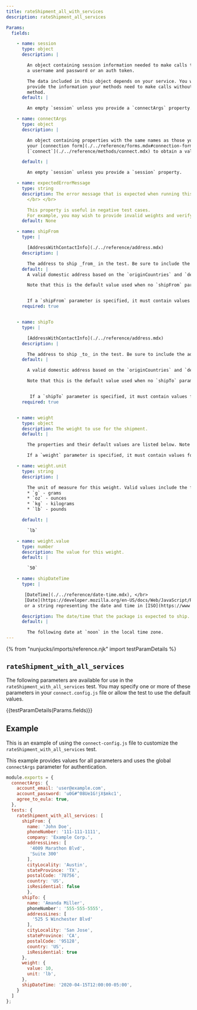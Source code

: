 ```yaml
---
title: rateShipment_all_with_services
description: rateShipment_all_services

Params:
  fields:

    - name: session
      type: object
      description: |

        An object containing session information needed to make calls to your backend API or service, such as
        a username and password or an auth token.

        The data included in this object depends on your service. You will need to
        provide the information your methods need to make calls without calling your [`connect`](./../reference/methods/connect.mdx)
        method.
      default: |

        An empty `session` unless you provide a `connectArgs` property.

    - name: connectArgs
      type: object
      description: |

        An object containing properties with the same names as those your defined in
        your [connection form](./../reference/forms.mdx#connection-form-examples). These will be used to call your
        [`connect`](./../reference/methods/connect.mdx) to obtain a valid `session` object before calling other methods in the test.

      default: |

        An empty `session` unless you provide a `session` property.

    - name: expectedErrorMessage
      type: string
      description: The error message that is expected when running this test.
        </br> </br>

        This property is useful in negative test cases.
        For example, you may wish to provide invalid weights and verify that the expected error message is returned.
      default: None

    - name: shipFrom
      type: |

        [AddressWithContactInfo](./../reference/address.mdx)
      description: |

        The address to ship _from_ in the test. Be sure to include the additional contact info properties.
      default: |
        A valid domestic address based on the `originCountries` and `destinationCountries` of the delivery service.

        Note that this is the default value used when no `shipFrom` parameter is specified.


        If a `shipFrom` parameter is specified, it must contain values for all required properties.
      required: true


    - name: shipTo
      type: |

        [AddressWithContactInfo](./../reference/address.mdx)
      description: |

        The address to ship _to_ in the test. Be sure to include the additional contact info properties.
      default: |

        A valid domestic address based on the `originCountries` and `destinationCountries` of the delivery service.

        Note that this is the default value used when no `shipTo` parameter is specified.


         If a `shipTo` parameter is specified, it must contain values for all required properties.
      required: true


    - name: weight
      type: object
      description: The weight to use for the shipment.
      default: |

        The properties and their default values are listed below. Note that these are the default values used when no `weight` parameter is specified.

        If a `weight` parameter is specified, it must contain values for all required properties.

    - name: weight.unit
      type: string
      description: |

        The unit of measure for this weight. Valid values include the following:
        * `g` - grams
        * `oz` - ounces
        * `kg` - kilograms
        * `lb` - pounds

      default: |

        `lb`

    - name: weight.value
      type: number
      description: The value for this weight.
      default: |

        `50`

    - name: shipDateTime
      type: |

       [DateTime](./../reference/date-time.mdx), </br>
       [Date](https://developer.mozilla.org/en-US/docs/Web/JavaScript/Reference/Global_Objects/Date), </br>
       or a string representing the date and time in [ISO](https://www.w3.org/TR/NOTE-datetime) format.

      description: The date/time that the package is expected to ship. This is not guaranteed to be in the future.
      default: |

        The following date at `noon` in the local time zone.
---
```


{% from "nunjucks/imports/reference.njk" import testParamDetails %}

## `rateShipment_with_all_services`
The following parameters are available for use in the `rateShipment_with_all_services` test. You may specify one
or more of these parameters in your `connect.config.js` file or allow the test to use the default values.

{{testParamDetails(Params.fields)}}

## Example

This is an example of using the `connect-config.js` file to customize the `rateShipment_with_all_services` test.

This example provides values for all parameters and uses the global `connectArgs` parameter for authentication.

```javascript
module.exports = {
  connectArgs: {
    account_email: 'user@example.com',
    account_password: 'u0G#^08Ue1G!jX$mkc1',
    agree_to_eula: true,
  },
  tests: {
    rateShipment_with_all_services: [
      shipFrom: {
	    name: 'John Doe',
	    phoneNumber: '111-111-1111',
        company: 'Example Corp.',
	    addressLines: [
         '4009 Marathon Blvd',
         'Suite 300'
		],
		cityLocality: 'Austin',
		stateProvince: 'TX',
		postalCode: '78756',
		country: 'US',
		isResidential: false
		},
	  shipTo: {
	    name: 'Amanda Miller',
		phoneNumber': '555-555-5555',
		addressLines: [
		  '525 S Winchester Blvd'
		],
		cityLocality: 'San Jose',
		stateProvince: 'CA',
		postalCode: '95128',
		country: 'US',
		isResidential: true
	  },
      weight: {
        value: 10,
        unit: 'lb',
      },
      shipDateTime: '2020-04-15T12:00:00-05:00',
    }
  ]
};
```
